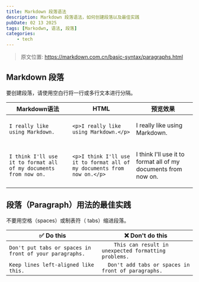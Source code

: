 ---
title: Markdown 段落语法
description: Markdown 段落语法，如何创建段落以及最佳实践
pubDate: 02 13 2025
tags: [Markodwn, 语法, 段落]
categories:
    - tech
---

> 原文位置: https://markdown.com.cn/basic-syntax/paragraphs.html

## Markdown 段落
要创建段落，请使用空白行将一行或多行文本进行分隔。

|Markdown语法|HTML|预览效果|
|---|---|---|
|`I really like using Markdown.`|`<p>I really like using Markdown.</p>`|<p>I really like using Markdown.</p>|
|`I think I'll use it to format all of my documents from now on.`|`<p>I think I'll use it to format all of my documents from now on.</p>`|<p>I think I'll use it to format all of my documents from now on.</p>|

## 段落（Paragraph）用法的最佳实践
不要用空格（spaces）或制表符（ tabs）缩进段落。

|✅  Do this|❌  Don't do this|
|---|---|
|`Don't put tabs or spaces in front of your paragraphs.`|`    This can result in unexpected formatting problems.`|
|`Keep lines left-aligned like this.`|`  Don't add tabs or spaces in front of paragraphs.`|